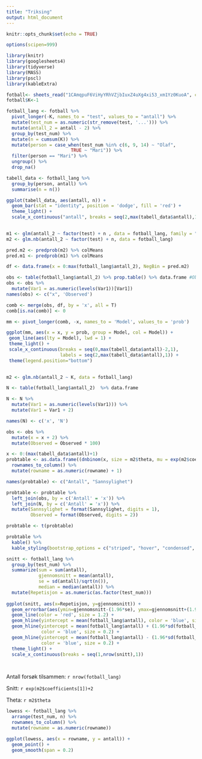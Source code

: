 ---
title: "Triksing"
output: html_document
---

```{r setup, include=FALSE}
knitr::opts_chunk$set(echo = TRUE)

options(scipen=999)

library(knitr)
library(googlesheets4)
library(tidyverse)
library(MASS)
library(pscl)
library(kableExtra)

fotball<- sheets_read("1CAmqpuF6ViHyYRhVZjbIuxZ4uXg4xi53_xm1Yz0KuoA", col_names = FALSE)
fotball$K<-1

fotball_lang <- fotball %>%
  pivot_longer(-K, names_to = "test", values_to = "antall") %>% 
  mutate(test_num = as.numeric(str_remove(test, '...'))) %>% 
  mutate(antall_2 = antall - 2) %>% 
  group_by(test_num) %>% 
  mutate(n = cumsum(K)) %>% 
  mutate(person = case_when(test_num %in% c(6, 9, 14) ~ "Olaf",
                        TRUE ~ "Mari")) %>% 
  filter(person == "Mari") %>% 
  ungroup() %>% 
  drop_na()

tabell_data <- fotball_lang %>% 
  group_by(person, antall) %>% 
  summarise(n = n())

```

```{r hist, fig.height = 8, fig.width = 8, echo=FALSE}

ggplot(tabell_data, aes(antall, n)) +
  geom_bar(stat = "identity", position = 'dodge', fill = 'red') + 
  theme_light() +   
  scale_x_continuous("antall", breaks = seq(2,max(tabell_data$antall),1))
  
```


```{r dist, fig.height = 8, fig.width = 8, echo=FALSE}
m1 <- glm(antall_2 ~ factor(test) + n , data = fotball_lang, family = "poisson")
m2 <- glm.nb(antall_2 ~ factor(test) + n, data = fotball_lang)

pred.m2 <- predprob(m2) %>% colMeans
pred.m1 <- predprob(m1) %>% colMeans

df <- data.frame(x = 0:max(fotball_lang$antall_2), NegBin = pred.m2)

obs <- table(fotball_lang$antall_2) %>% prop.table() %>% data.frame #Observed
obs <- obs %>% 
  mutate(Var1 = as.numeric(levels(Var1))[Var1])
names(obs) <- c("x", 'Observed')

comb <- merge(obs, df, by = 'x', all = T)
comb[is.na(comb)] <- 0

mm <- pivot_longer(comb, -x, names_to = 'Model', values_to = 'prob') 

ggplot(mm, aes(x = x, y = prob, group = Model, col = Model)) +
 geom_line(aes(lty = Model), lwd = 1) + 
 theme_light() +
 scale_x_continuous(breaks = seq(0,max(tabell_data$antall)-2,1),
                    labels = seq(2,max(tabell_data$antall),1)) +
 theme(legend.position="bottom")
 
```

```{r tabell, echo = FALSE}

m2 <- glm.nb(antall_2 ~ K, data = fotball_lang)

N <- table(fotball_lang$antall_2)  %>% data.frame

N <- N %>% 
  mutate(Var1 = as.numeric(levels(Var1))) %>% 
  mutate(Var1 = Var1 + 2)

names(N) <- c('x', 'N')

obs <- obs %>% 
  mutate(x = x + 2) %>%
  mutate(Observed = Observed * 100)

x <- 0:(max(tabell_data$antall)+1)
probtable <- as.data.frame((dnbinom(x, size = m2$theta, mu = exp(m2$coefficients[1]))) * 100) %>%
  rownames_to_column() %>%
  mutate(rowname = as.numeric(rowname) + 1)

names(probtable) <- c("Antall", "Sannsylighet")

probtable <- probtable %>%
  left_join(obs, by = c('Antall' = 'x')) %>%
  left_join(N, by = c('Antall' = 'x')) %>% 
  mutate(Sannsylighet = format(Sannsylighet, digits = 1),
         Observed = format(Observed, digits = 2))

probtable <- t(probtable)

probtable %>%
  kable() %>%
  kable_styling(bootstrap_options = c("striped", "hover", "condensed", "responsive"))

```



```{r over_tid, fig.height = 8, fig.width = 8, echo=FALSE}

snitt <- fotball_lang %>% 
  group_by(test_num) %>% 
  summarize(sum = sum(antall),
            gjennomsnitt = mean(antall),
            se = sd(antall)/sqrt(n()),
            median = median(antall)) %>% 
  mutate(Repetisjon = as.numeric(as.factor(test_num)))
 
ggplot(snitt, aes(x=Repetisjon, y=gjennomsnitt)) +
  geom_errorbar(aes(ymin=gjennomsnitt-(1.96*se), ymax=gjennomsnitt+(1.96*se)), colour="black", width=.2) +
  geom_line(color = 'red', size = 1.2) +
  geom_hline(yintercept = mean(fotball_lang$antall), color = 'blue', size = 1.2) +
  geom_hline(yintercept = mean(fotball_lang$antall) + (1.96*sd(fotball_lang$antall)/sqrt(nrow(fotball_lang))), 
             color = 'blue', size = 0.2) +
  geom_hline(yintercept = mean(fotball_lang$antall) - (1.96*sd(fotball_lang$antall)/sqrt(nrow(fotball_lang))), 
             color = 'blue', size = 0.2) +
  theme_light() +
  scale_x_continuous(breaks = seq(1,nrow(snitt),1))

  

```

Antall forsøk tilsammen: `r nrow(fotball_lang)`

Snitt: `r exp(m2$coefficients[1])+2`

Theta: `r m2$theta`


```{r lowess, fig.height = 8, fig.width = 8, echo=FALSE}

lowess <- fotball_lang %>% 
  arrange(test_num, n) %>% 
  rownames_to_column() %>% 
  mutate(rowname = as.numeric(rowname))

ggplot(lowess, aes(x = rowname, y = antall)) +
  geom_point() +
  geom_smooth(span = 0.2)




```


